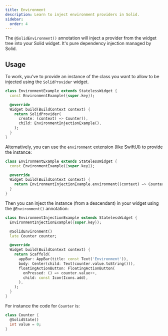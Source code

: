 ```yaml
---
title: Environment
description: Learn to inject environment providers in Solid.
sidebar:
  order: 4
---
```


The `@SolidEnvironment()` annotation will inject a provider from the widget tree into your Solid widget. It's pure dependency injection managed by Solid.

## Usage

To work, you've to provide an instance of the class you want to allow to be injected using the `SolidProvider` widget.

```dart {6-9} title="source/environment_example.dart"
class EnvironmentExample extends StatelessWidget {
  const EnvironmentExample({super.key});

  @override
  Widget build(BuildContext context) {
    return SolidProvider(
      create: (context) => Counter(),
      child: EnvironmentInjectionExample(),
    );
  }
}
```

Alternatively, you can use the `environment` extension (like SwiftUI) to provide the instance:

```dart {6} title="source/environment_example.dart"
class EnvironmentExample extends StatelessWidget {
  const EnvironmentExample({super.key});

  @override
  Widget build(BuildContext context) {
    return EnvironmentInjectionExample.environment((context) => Counter());
  }
}
```

Then you can inject the instance (from a descendant) in your widget using the `@Environment()` annotation:

```dart {4-5} title="source/environment_example.dart"
class EnvironmentInjectionExample extends StatelessWidget {
  EnvironmentInjectionExample({super.key});

  @SolidEnvironment()
  late Counter counter;

  @override
  Widget build(BuildContext context) {
    return Scaffold(
      appBar: AppBar(title: const Text('Environment')),
      body: Center(child: Text(counter.value.toString())),
      floatingActionButton: FloatingActionButton(
        onPressed: () => counter.value++,
        child: const Icon(Icons.add),
      ),
    );
  }
}
```

For instance the code for `Counter` is:

```dart title="source/environment_example.dart"
class Counter {
  @SolidState()
  int value = 0;
}
```
